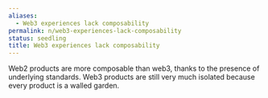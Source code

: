 ```yaml
---
aliases:
  - Web3 experiences lack composability
permalink: n/web3-experiences-lack-composability
status: seedling
title: Web3 experiences lack composability
---
```

Web2 products are more composable than web3, thanks to the presence of underlying standards. Web3 products are still very much isolated because every product is a walled garden.
